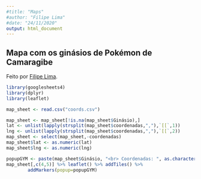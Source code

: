 ```yaml
---
#title: "Maps"
#author: "Filipe Lima"
#date: "24/11/2020"
output: html_document
---
```

## Mapa com os ginásios de Pokémon de Camaragibe
Feito por [Filipe Lima](https://github.com/FilipeLima).
```r
library(googlesheets4)
library(dplyr)
library(leaflet)
```

```r
map_sheet <- read.csv("coords.csv")
```

```r
map_sheet <- map_sheet[!is.na(map_sheet$Ginásio),]
lat <- unlist(lapply(strsplit(map_sheet$coordenadas,","),`[[`,1))
lng <- unlist(lapply(strsplit(map_sheet$coordenadas,","),`[[`,2))
map_sheet <- select(map_sheet,-coordenadas)
map_sheet$lat <- as.numeric(lat)
map_sheet$lng <- as.numeric(lng)
```

```r
popupGYM <- paste(map_sheet$Ginásio, "<br> Coordenadas: ", as.character(map_sheet$lat),as.character(map_sheet$lng),"<br> Endereço: ",map_sheet$Logradouro, "<br> Bairro: ",map_sheet$Bairro)
map_sheet[,c(4,5)] %>% leaflet() %>% addTiles() %>% 
        addMarkers(popup=popupGYM)
```

